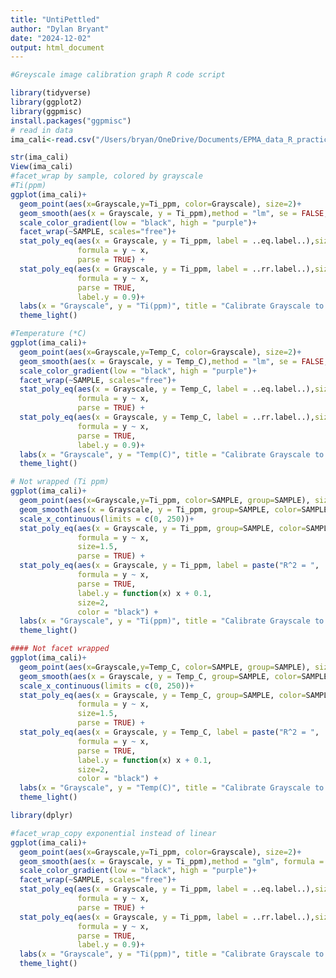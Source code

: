 ```yaml
---
title: "UntiPettled"
author: "Dylan Bryant"
date: "2024-12-02"
output: html_document
---
```


```r
#Greyscale image calibration graph R code script

library(tidyverse)
library(ggplot2)
library(ggpmisc)
install.packages("ggpmisc")
# read in data
ima_cali<-read.csv("/Users/bryan/OneDrive/Documents/EPMA_data_R_practice.csv")
```


```r
str(ima_cali)
View(ima_cali)
#facet_wrap by sample, colored by grayscale
#Ti(ppm)
ggplot(ima_cali)+
  geom_point(aes(x=Grayscale,y=Ti_ppm, color=Grayscale), size=2)+
  geom_smooth(aes(x = Grayscale, y = Ti_ppm),method = "lm", se = FALSE, color='darkorange', size=0.5) +
  scale_color_gradient(low = "black", high = "purple")+
  facet_wrap(~SAMPLE, scales="free")+
  stat_poly_eq(aes(x = Grayscale, y = Ti_ppm, label = ..eq.label..),size=2, 
               formula = y ~ x, 
               parse = TRUE) +
  stat_poly_eq(aes(x = Grayscale, y = Ti_ppm, label = ..rr.label..),size=2, 
               formula = y ~ x, 
               parse = TRUE, 
               label.y = 0.9)+
  labs(x = "Grayscale", y = "Ti(ppm)", title = "Calibrate Grayscale to PPM : Protolith")+
  theme_light()
```


```r
#Temperature (*C)
ggplot(ima_cali)+
  geom_point(aes(x=Grayscale,y=Temp_C, color=Grayscale), size=2)+
  geom_smooth(aes(x = Grayscale, y = Temp_C),method = "lm", se = FALSE, color='aquamarine4', size=0.5) +
  scale_color_gradient(low = "black", high = "purple")+
  facet_wrap(~SAMPLE, scales="free")+
  stat_poly_eq(aes(x = Grayscale, y = Temp_C, label = ..eq.label..),size=2, 
               formula = y ~ x, 
               parse = TRUE) +
  stat_poly_eq(aes(x = Grayscale, y = Temp_C, label = ..rr.label..),size=2, 
               formula = y ~ x, 
               parse = TRUE, 
               label.y = 0.9)+
  labs(x = "Grayscale", y = "Temp(C)", title = "Calibrate Grayscale to Temperature : Protolith")+
  theme_light()
```


```r
# Not wrapped (Ti ppm)
ggplot(ima_cali)+
  geom_point(aes(x=Grayscale,y=Ti_ppm, color=SAMPLE, group=SAMPLE), size=2)+
  geom_smooth(aes(x = Grayscale, y = Ti_ppm, group=SAMPLE, color=SAMPLE),method = "lm", se = FALSE, size=1) +
  scale_x_continuous(limits = c(0, 250))+
  stat_poly_eq(aes(x = Grayscale, y = Ti_ppm, group=SAMPLE, color=SAMPLE, label = ..eq.label..), 
               formula = y ~ x,
               size=1.5,
               parse = TRUE) +
  stat_poly_eq(aes(x = Grayscale, y = Ti_ppm, label = paste("R^2 = ", ..rr.label..)), 
               formula = y ~ x, 
               parse = TRUE,
               label.y = function(x) x + 0.1,
               size=2,
               color = "black") +
  labs(x = "Grayscale", y = "Ti(ppm)", title = "Calibrate Grayscale to PPM : Protolith")+
  theme_light()
```


```r
#### Not facet wrapped
ggplot(ima_cali)+
  geom_point(aes(x=Grayscale,y=Temp_C, color=SAMPLE, group=SAMPLE), size=2)+
  geom_smooth(aes(x = Grayscale, y = Temp_C, group=SAMPLE, color=SAMPLE),method = "lm", se = FALSE, size=1) +
  scale_x_continuous(limits = c(0, 250))+
  stat_poly_eq(aes(x = Grayscale, y = Temp_C, group=SAMPLE, color=SAMPLE, label = ..eq.label..), 
               formula = y ~ x,
               size=1.5,
               parse = TRUE) +
  stat_poly_eq(aes(x = Grayscale, y = Temp_C, label = paste("R^2 = ", ..rr.label..)), 
               formula = y ~ x, 
               parse = TRUE,
               label.y = function(x) x + 0.1,
               size=2,
               color = "black") +
  labs(x = "Grayscale", y = "Temp(C)", title = "Calibrate Grayscale to Temperature : Protolith")+
  theme_light()

library(dplyr)
```



```r
#facet_wrap_copy exponential instead of linear
ggplot(ima_cali)+
  geom_point(aes(x=Grayscale,y=Ti_ppm, color=Grayscale), size=2)+
  geom_smooth(aes(x = Grayscale, y = Ti_ppm),method = "glm", formula = y ~ exp(x), se = FALSE, color='darkorange', size=0.5) +
  scale_color_gradient(low = "black", high = "purple")+
  facet_wrap(~SAMPLE, scales="free")+
  stat_poly_eq(aes(x = Grayscale, y = Ti_ppm, label = ..eq.label..),size=2, 
               formula = y ~ x, 
               parse = TRUE) +
  stat_poly_eq(aes(x = Grayscale, y = Ti_ppm, label = ..rr.label..),size=2, 
               formula = y ~ x, 
               parse = TRUE, 
               label.y = 0.9)+
  labs(x = "Grayscale", y = "Ti(ppm)", title = "Calibrate Grayscale to PPM : Protolith")+
  theme_light()



```

